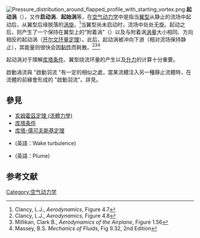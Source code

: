 [[File:Pressure_distribution_around_flapped_profile_with_starting_vortex.png|thumb]]
'''起动涡'''（{{lang-en|starting vortex}}），又作'''启动涡'''、'''起始涡'''等，在[[空气动力学|空气动力学]]中是指当[[翼型|翼型]]从静止的流场中起动后，从翼型后缘脱落的[[渦旋|涡旋]]。<ref>Clancy, L.J., ''Aerodynamics'', Figure 4.7</ref>当翼型尚未启动时，流场中处处无旋。起动之后，则产生了一个保持在翼型上的“附着涡”（{{lang|en|bound vortex}}）以及与附着涡[[涡量|涡量]]大小相同、方向相反的起动涡（[[开尔文环量定理|开尔文环量定理]]）。此后，起动涡被冲向下游（相对流场保持静止），其能量则很快会因[[黏性|黏性]]而耗散。<ref>Clancy, L.J., ''Aerodynamics'', Figure 4.8</ref><ref>Millikan, Clark B., ''Aerodynamics of the Airplane'', Figure 1.56</ref><ref>Massey, B.S. ''Mechanics of Fluids'', Fig 9.32, 2nd Edition</ref>

起动涡对于理解[[库塔条件|库塔条件]]、翼型绕流环量的产生以及[[升力|升力]]的计算十分重要。

啟動渦流與 "啟動羽流 "有一定的相似之處，當某流體注入另一種靜止流體時，在流體的前緣會形成的 "啟動羽流"。詳見{{le|羽流（流體力學）|Plume_(fluid_dynamics)}}。

== 參見 ==

* [[亥姆霍兹定理_(流体力学)|亥姆霍茲定理 (流體力學)]]
* [[库塔条件|库塔条件]]
* [[库塔-儒可夫斯基定理|库塔-儒可夫斯基定理]]
* {{le|尾流湍流|Wake turbulence}}(英語：Wake turbulence)
* {{le|羽流|Plume_(fluid_dynamics)}}(英語：Plume)

== 参考文献 ==
{{reflist}}

[[Category:空气动力学|Category:空气动力学]]
